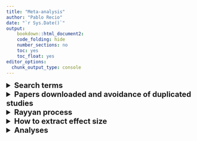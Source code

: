 ```yaml
---
title: "Meta-analysis"
author: "Pablo Recio"
date: "`r Sys.Date()`"
output: 
    bookdown::html_document2: 
    code_folding: hide
    number_sections: no
    toc: yes
    toc_float: yes
editor_options: 
  chunk_output_type: console
---
```


<details>
  <summary style=font-size:20px>**Search terms**</summary>  

* Searchs made during 2022 in *Web of Science* and *Scopus*  
* Initial terms obtained from Eyck et al. 2019 (*Biol. Rev*), and Lambert & Guillete 2021 (*Biol. Rev*):  
  + developmental, early-life, pre-natal/hatch  
  + stress, maternal separation, handling, restrain, restriction, dessication, predator, hast hardening, nutrition, exposure, CORT, Glucocorticoids, Corticosterone  
  + cognition, learning, memory  

<font size=4.5>Code for *Web of Science*: </font>  

<details>
  <summary style=font-size:15px>*Trial 1*</summary>  
  
  - CODE: (development* OR early-life OR early life OR pre-natal* OR pre natal* pre-hatch* OR pre hatch* ) AND (stress* OR maternal separation OR handl* OR restr* OR dessicat* OR predat* OR nutrit* OR  expos* OR Glucocorticoid* OR Cort* ) AND (cognit* OR learn* OR memory) NOT (human* OR child* OR infant*)  
 - RESULTS: **55,602**
</details>  

<details>
  <summary style=font-size:15px>*Trial 2*</summary>  
  
  - CODE: (eggs OR mother OR maternal OR early-life OR early life OR pre-natal* OR pre natal* pre-hatch* OR pre hatch* ) AND (stress* OR Glucocorticoid* OR Cort* ) AND (cognit* OR learn* OR memory) NOT (human* OR child* OR infant* OR therapy OR trauma* OR emotion* OR clinic* OR plant*)   
 - RESULTS: **3.214**  
</details>  

<font size=4.5>Code for *Scopus*: </font>  

<details>
  <summary style=font-size:15px>*Trial 1*</summary>  
  
  - CODE:  
 - RESULTS:
</details>  

<details>
  <summary style=font-size:15px>*Trial 2*</summary>  
  
  - CODE:  
 - RESULTS:  
</details> 

</details>

<details>
<summary style=font-size:20px>**Papers downloaded and avoidance of duplicated studies**</summary>



</details>


<details>
<summary style=font-size:20px>**Rayyan process**</summary>



</details>


<details>
<summary style=font-size:20px>**How to extract effect size**</summary>



</details>


<details>
<summary style=font-size:20px>**Analyses**</summary>



</details>

